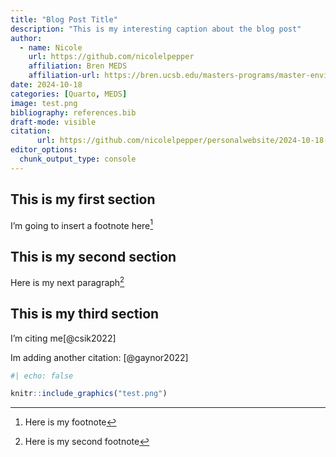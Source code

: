 ```yaml
---
title: "Blog Post Title"
description: "This is my interesting caption about the blog post"
author: 
  - name: Nicole
    url: https://github.com/nicolelpepper
    affiliation: Bren MEDS
    affiliation-url: https://bren.ucsb.edu/masters-programs/master-environmental-data-science/academics-meds-program
date: 2024-10-18
categories: [Quarto, MEDS]
image: test.png
bibliography: references.bib
draft-mode: visible
citation:
      url: https://github.com/nicolelpepper/personalwebsite/2024-10-18-test-post
editor_options: 
  chunk_output_type: console
---
```


## This is my first section

I'm going to insert a footnote here[^1]

[^1]: Here is my footnote

## This is my second section

Here is my next paragraph[^2]

[^2]: Here is my second footnote

## This is my third section

I'm citing me[@csik2022]

Im adding another citation: [@gaynor2022]

```r
#| echo: false

knitr::include_graphics("test.png")

```


